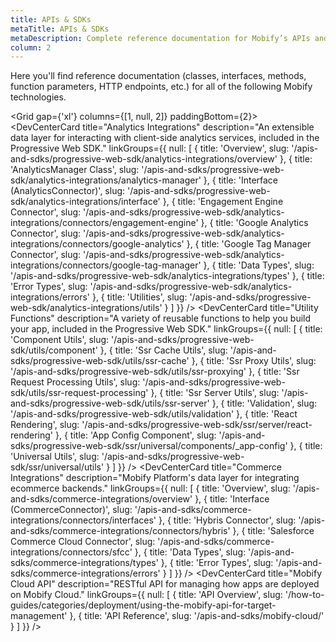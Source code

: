 ```yaml
---
title: APIs & SDKs
metaTitle: APIs & SDKs
metaDescription: Complete reference documentation for Mobify’s APIs and SDKs, including Analytics Integrations, Commerce Integrations, our React Component Library, the Mobify Cloud API, and the Progressive Web SDK.
column: 2
---
```



Here you'll find reference documentation (classes, interfaces, methods, function parameters, HTTP endpoints, etc.) for all of the following Mobify technologies.

<Grid gap={'xl'} columns={[1, null, 2]} paddingBottom={2}>
    <DevCenterCard
        title="Progressive Web SDK Overview"
        description="Learn more about what's included in Mobify's core SDK."
        cardLink="/apis-and-sdks/progressive-web-sdk/"
    />
    <DevCenterCard
        title="Component Library"
        description="Over 70 React components optimized for ecommerce and accessibility, included in the Progressive Web SDK."
        cardLink="/apis-and-sdks/component-library/"
    />
    <DevCenterCard
        title="Analytics Integrations"
        description="An extensible data layer for interacting with client-side analytics services, included in the Progressive Web SDK."
        linkGroups={{
            null: [
                {
                    title: 'Overview',
                    slug:
                        '/apis-and-sdks/progressive-web-sdk/analytics-integrations/overview'
                },
                {
                    title: 'AnalyticsManager Class',
                    slug:
                        '/apis-and-sdks/progressive-web-sdk/analytics-integrations/analytics-manager'
                },
                {
                    title: 'Interface (AnalyticsConnector)',
                    slug:
                        '/apis-and-sdks/progressive-web-sdk/analytics-integrations/interface'
                },
                {
                    title: 'Engagement Engine Connector',
                    slug:
                        '/apis-and-sdks/progressive-web-sdk/analytics-integrations/connectors/engagement-engine'
                },
                {
                    title: 'Google Analytics Connector',
                    slug:
                        '/apis-and-sdks/progressive-web-sdk/analytics-integrations/connectors/google-analytics'
                },
                {
                    title: 'Google Tag Manager Connector',
                    slug:
                        '/apis-and-sdks/progressive-web-sdk/analytics-integrations/connectors/google-tag-manager'
                },
                {
                    title: 'Data Types',
                    slug: '/apis-and-sdks/progressive-web-sdk/analytics-integrations/types'
                },
                {
                    title: 'Error Types',
                    slug: '/apis-and-sdks/progressive-web-sdk/analytics-integrations/errors'
                },
                {
                    title: 'Utilities',
                    slug: '/apis-and-sdks/progressive-web-sdk/analytics-integrations/utils'
                }
            ]
        }}
    />
    <DevCenterCard
        title="Utility Functions"
        description="A variety of reusable functions to help you build your app, included in the Progressive Web SDK."
        linkGroups={{
            null: [
                {
                    title: 'Component Utils',
                    slug: '/apis-and-sdks/progressive-web-sdk/utils/component'
                },
                {
                    title: 'Ssr Cache Utils',
                    slug: '/apis-and-sdks/progressive-web-sdk/utils/ssr-cache'
                },
                {
                    title: 'Ssr Proxy Utils',
                    slug: '/apis-and-sdks/progressive-web-sdk/utils/ssr-proxying'
                },
                {
                    title: 'Ssr Request Processing Utils',
                    slug:
                        '/apis-and-sdks/progressive-web-sdk/utils/ssr-request-processing'
                },
                {
                    title: 'Ssr Server Utils',
                    slug: '/apis-and-sdks/progressive-web-sdk/utils/ssr-server'
                },
                {
                    title: 'Validation',
                    slug: '/apis-and-sdks/progressive-web-sdk/utils/validation'
                },
                {
                    title: 'React Rendering',
                    slug: '/apis-and-sdks/progressive-web-sdk/ssr/server/react-rendering'
                },
                {
                    title: 'App Config Component',
                    slug: '/apis-and-sdks/progressive-web-sdk/ssr/universal/components/_app-config'
                },
                {
                    title: 'Universal Utils',
                    slug: '/apis-and-sdks/progressive-web-sdk/ssr/universal/utils'
                }
            ]
        }}
    />
    <DevCenterCard
        title="Commerce Integrations"
        description="Mobify Platform's data layer for integrating ecommerce backends."
        linkGroups={{
            null: [
                {
                    title: 'Overview',
                    slug: '/apis-and-sdks/commerce-integrations/overview'
                },
                {
                    title: 'Interface (CommerceConnector)',
                    slug: '/apis-and-sdks/commerce-integrations/connectors/interfaces'
                },
                {
                    title: 'Hybris Connector',
                    slug: '/apis-and-sdks/commerce-integrations/connectors/hybris'
                },
                {
                    title: 'Salesforce Commerce Cloud Connector',
                    slug: '/apis-and-sdks/commerce-integrations/connectors/sfcc'
                },
                {
                    title: 'Data Types',
                    slug: '/apis-and-sdks/commerce-integrations/types'
                },
                {
                    title: 'Error Types',
                    slug: '/apis-and-sdks/commerce-integrations/errors'
                }
            ]
        }}
    />
    <DevCenterCard
        title="Mobify Cloud API"
        description="RESTful API for managing how apps are deployed on Mobify Cloud."
        linkGroups={{
            null: [
                {
                    title: 'API Overview',
                    slug: '/how-to-guides/categories/deployment/using-the-mobify-api-for-target-management'
                },
                {
                    title: 'API Reference',
                    slug: '/apis-and-sdks/mobify-cloud/'
                }
            ]
        }}
    />
</Grid>
